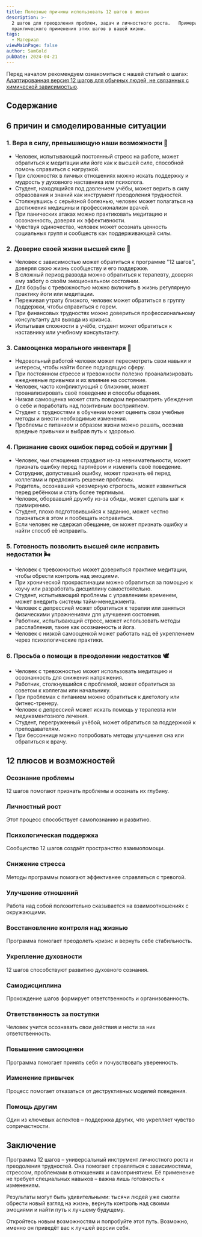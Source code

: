 ```yaml
---
title: Полезные причины использовать 12 шагов в жизни
description: >-
  2 шагов для преодоления проблем, задач и личностного роста.   Примеры для
  практического применения этих шагов в вашей жизни.
tags:
  - Материал
viewMainPage: false
author: SamGold
pubDate: 2024-04-21
---
```

Перед началом рекомендуем ознакомиться с нашей статьей о шагах: [Адаптированная версия 12 шагов для обычных людей, не связанных с химической зависимостью](/archive/adaptirovannaya-versiya-12-shagov-dlya-obychnyh-lyudej-ne-svyazannyh-s-himicheskoj-zavisimostyu/).

## Содержание

## 6 причин и смоделированные ситуации

### 1. Вера в силу, превышающую наши возможности 🙏

* Человек, испытывающий постоянный стресс на работе, может обратиться к медитации или йоге как к высшей силе, способной помочь справиться с нагрузкой.
* При сложностях в личных отношениях можно искать поддержку и мудрость у духовного наставника или психолога.
* Студент, находящийся под давлением учёбы, может верить в силу образования и знаний как инструмент преодоления трудностей.
* Столкнувшись с серьёзной болезнью, человек может полагаться на достижения медицины и профессионализм врачей.
* При панических атаках можно практиковать медитацию и осознанность, доверяя их эффективности.
* Чувствуя одиночество, человек может осознать ценность социальных групп и сообществ как поддерживающей силы.

### 2. Доверие своей жизни высшей силе 🌌

* Человек с зависимостью может обратиться к программе "12 шагов", доверяя свою жизнь сообществу и его поддержке.
* В сложный период развода можно обратиться к терапевту, доверяя ему заботу о своём эмоциональном состоянии.
* Для борьбы с тревожностью можно включить в жизнь регулярную практику йоги или медитации.
* Переживая утрату близкого, человек может обратиться в группу поддержки, чтобы справиться с горем.
* При финансовых трудностях можно довериться профессиональному консультанту для выхода из кризиса.
* Испытывая сложности в учёбе, студент может обратиться к наставнику или учебному консультанту.

### 3. Самооценка морального инвентаря 📝

* Недовольный работой человек может пересмотреть свои навыки и интересы, чтобы найти более подходящую сферу.
* При постоянном стрессе и тревожности полезно проанализировать ежедневные привычки и их влияние на состояние.
* Человек, часто конфликтующий с близкими, может проанализировать своё поведение и способы общения.
* Низкая самооценка может стать поводом пересмотреть убеждения о себе и поработать над позитивным восприятием.
* Студент с трудностями в обучении может оценить свои учебные методы и внести необходимые изменения.
* Проблемы с питанием и образом жизни можно решать, осознав вредные привычки и выбрав путь к здоровью.

### 4. Признание своих ошибок перед собой и другими 🙈

* Человек, чьи отношения страдают из-за невнимательности, может признать ошибку перед партнёром и изменить своё поведение.
* Сотрудник, допустивший ошибку, может признать её перед коллегами и предложить решение проблемы.
* Родитель, осознавший чрезмерную строгость, может извиниться перед ребёнком и стать более терпимым.
* Человек, оборвавший дружбу из-за обиды, может сделать шаг к примирению.
* Студент, плохо подготовившийся к заданию, может честно признаться в этом и пообещать исправиться.
* Если человек не сдержал обещание, он может признать ошибку и найти способ её исправить.

### 5. Готовность позволить высшей силе исправить недостатки 🌬️

* Человек с тревожностью может довериться практике медитации, чтобы обрести контроль над эмоциями.
* При хронической прокрастинации можно обратиться за помощью к коучу или разработать дисциплину самостоятельно.
* Студент, испытывающий проблемы с управлением временем, может внедрить системы тайм-менеджмента.
* Человек с депрессией может обратиться к терапии или заняться физическими упражнениями для улучшения состояния.
* Работник, испытывающий стресс, может использовать методы расслабления, такие как осознанность и йога.
* Человек с низкой самооценкой может работать над её укреплением через психологические практики.

### 6. Просьба о помощи в преодолении недостатков 🕊️

* Человек с тревожностью может использовать медитацию и осознанность для снижения напряжения.
* Работник, столкнувшийся с проблемой, может обратиться за советом к коллегам или начальнику.
* При проблемах с питанием можно обратиться к диетологу или фитнес-тренеру.
* Человек с депрессией может искать помощь у терапевта или медикаментозного лечения.
* Студент, перегруженный учёбой, может обратиться за поддержкой к преподавателям.
* При бессоннице можно попробовать методы улучшения сна или обратиться к врачу.

## 12 плюсов и возможностей

### Осознание проблемы

12 шагов помогают признать проблемы и осознать их глубину.

### Личностный рост

Этот процесс способствует самопознанию и развитию.

### Психологическая поддержка

Сообщество 12 шагов создаёт пространство взаимопомощи.

### Снижение стресса

Методы программы помогают эффективнее справляться с тревогой.

### Улучшение отношений

Работа над собой положительно сказывается на взаимоотношениях с окружающими.

### Восстановление контроля над жизнью

Программа помогает преодолеть кризис и вернуть себе стабильность.

### Укрепление духовности

12 шагов способствуют развитию духовного сознания.

### Самодисциплина

Прохождение шагов формирует ответственность и организованность.

### Ответственность за поступки

Человек учится осознавать свои действия и нести за них ответственность.

### Повышение самооценки

Программа помогает принять себя и почувствовать уверенность.

### Изменение привычек

Процесс помогает отказаться от деструктивных моделей поведения.

### Помощь другим

Один из ключевых аспектов – поддержка других, что укрепляет чувство сопричастности.

## Заключение

Программа 12 шагов – универсальный инструмент личностного роста и преодоления трудностей. Она помогает справляться с зависимостями, стрессом, проблемами в отношениях и самопринятием. Её применение не требует специальных навыков – важна лишь готовность к изменениям.

Результаты могут быть удивительными: тысячи людей уже смогли обрести новый взгляд на жизнь, вернуть контроль над своими эмоциями и найти путь к лучшему будущему.

Откройтесь новым возможностям и попробуйте этот путь. Возможно, именно он приведёт вас к лучшей версии себя.
